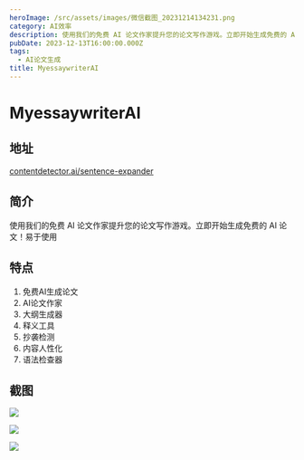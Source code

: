 ```yaml
---
heroImage: /src/assets/images/微信截图_20231214134231.png
category: AI效率
description: 使用我们的免费 AI 论文作家提升您的论文写作游戏。立即开始生成免费的 AI 论文！易于使用
pubDate: 2023-12-13T16:00:00.000Z
tags:
  - AI论文生成
title: MyessaywriterAI
---
```


# MyessaywriterAI

## 地址

[contentdetector.ai/sentence-expander](https://contentdetector.ai/sentence-expander "contentdetector.ai/sentence-expander")

## 简介

使用我们的免费 AI 论文作家提升您的论文写作游戏。立即开始生成免费的 AI 论文！易于使用

## 特点

1. 免费AI生成论文
2. AI论文作家
3. 大纲生成器
4. 释义工具
5. 抄袭检测
6. 内容人性化
7. 语法检查器

## 截图

![](/src/assets/images/微信截图_20231214134238.png)

![](/src/assets/images/微信截图_20231214134350.png)

![](/src/assets/images/微信截图_20231214134637.png)
